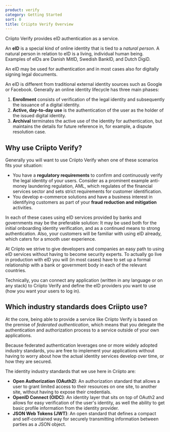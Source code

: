 ```yaml
---
product: verify
category: Getting Started
sort: 0
title: Criipto Verify Overview
---
```


Criipto Verify provides eID authentication as a service.

<Highlight icon="file-lines">

An **eID** is a special kind of online identity that is tied to a _natural person_. A natural person in relation to eID is a living, individual human being. Examples of eIDs are Danish MitID, Swedish BankID, and Dutch DigiD.

An eID may be used for authentication and in most cases also for digitally signing legal documents.

</Highlight>

An eID is different from traditional external identity sources such as Google or Facebook. Generally an online identity lifecycle has three main phases:

1. **Enrollment** consists of verification of the legal identity and subsequently the issuance of a digital identity.
2. **Active, day-to-day use** is the authentication of the user as the holder of the issued digital identity.
3. **Archival** terminates the active use of the identity for authentication, but maintains the details for future reference in, for example, a dispute resolution case.

## Why use Criipto Verify?

Generally you will want to use Criipto Verify when one of these scenarios fits your situation:

- You have a **regulatory requirements** to confirm and continuously verify the legal identity of your users. Consider as a prominent example anti-money laundering regulation, AML, which regulates of the financial services sector and sets strict requirements for customer identification.
- You develop e-commerce solutions and have a business interest in identifying customers as part of your **fraud reduction and mitigation** activities.

In each of these cases using eID services provided by banks and governments may be the preferable solution: It may be used both for the initial onboarding identity verification, and as a continued means to strong authentication. Also, your customers will be familiar with using eID already, which caters for a smooth user experience.

At Criipto we strive to give developers and companies an easy path to using eID services without having to become security experts. To actually go live in production with eID you will (in most cases) have to set up a formal relationship with a bank or government body in each of the relevant countries.

Technically, you can connect any application (written in any language or on any stack) to Criipto Verify and define the eID providers you want to use (how you want your users to log in).

## Which industry standards does Criipto use?

At the core, being able to provide a service like Criipto Verify is based on the premise of _federated authentication_, which means that you delegate the authentication and authorization process to a service outside of your own applications.

Because federated authentication leverages one or more widely adopted industry standards, you are free to implement your applications without having to worry about how the actual identity services develop over time, or how they are secured.

The identity industry standards that we use here in Criipto are:

- **Open Authorization (OAuth2)**: An authorization standard that allows a user to grant limited access to their resources on one site, to another site, without having to expose their credentials.
- **OpenID Connect (OIDC)**: An identity layer that sits on top of OAuth2 and allows for easy verification of the user's identity, as well the ability to get basic profile information from the identity provider.
- **JSON Web Tokens (JWT)**: An open standard that defines a compact and self-contained way for securely transmitting information between parties as a JSON object.

